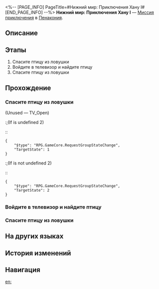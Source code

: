 <%-- [PAGE_INFO]
PageTitle=#Нижний мир: Приключения Хану I#
[END_PAGE_INFO] --%>
{{Дополнить|Диалоги.}}
{{Миссия Инфобокс
|id              = 8020205
|Название        = 
|Изображение     = Миссия Нижний мир Приключения Хану I.png
|Тип             = Миссия приключения
|Событие         = 
|Глава           = 
|Условия         = 
|Персонажи       = Первопроходец
|СтартЛокация    = [[Пенакония]] — [[Нижний мир: Приключения Хану I]]
|Мир             = Пенакония
|Предыдущая      = 
|Следующая       = 
|Награды         = 
}}
'''Нижний мир: Приключения Хану I''' — [[Миссия приключения]] в [[Пенакония]].

==Описание==
{{Описание|<!--официальное описание из Перекрёстка судеб-->}}

==Этапы==
# Спасите птицу из ловушки
# Войдите в телевизор и найдите птицу
# Спасите птицу из ловушки

==Прохождение==
{{Дополнить}}

===Спасите птицу из ловушки===
{{Описание миссии|тип=Миссия приключения|локация=Нижний мир: Приключения Хану I|Пташки, помогающие построить Грёзавиль, попали в беду. Помогите братцу Хану их спасти.}}
{{Диалог Начало}}


;(Unused &mdash; TV_Open)
:;(If {{F|group state}} is undefined 2)
::<pre>{
	"$type": "RPG.GameCore.RequestGroupStateChange",
	"TargetState": 1
}</pre>
:;(If {{F|group state}} is not undefined 2)
::<pre>{
	"$type": "RPG.GameCore.RequestGroupStateChange",
	"TargetState": 2
}</pre>
{{Диалог Конец}}

===Войдите в телевизор и найдите птицу===
{{Диалог Начало}}
{{Диалог Конец}}

===Спасите птицу из ловушки===
{{Диалог Начало}}


{{Диалог Конец}}

==На других языках==
{{На других языках
|en   = Deep "Hanu's Adventure" Difficulty I
|zhs  = 深层「小小哈努行动」难度I
|zht  = 深層「小小哈努行動」難度I
|ja   = 深層夢境「ちびっ子ハヌの大作戦」難易度I
|ko   = 깊은 층 「꼬마 하누의 작전」 난이도 I
|es   = Aventura de Hanu profunda, dificultad&nbsp;I
|fr   = Profondeurs&nbsp;: «&nbsp;Aventures de Hanu&nbsp;» difficulté&nbsp;I
|ru   = Нижний мир: Приключения Хану I
|th   = "ปฏิบัติการของลูกพี่ Hanu" ชั้นลึก ระดับความยาก I
|vi   = Cuộc Phiêu Lưu Của Hanu Tầng Sâu - Độ Khó I
|de   = Tief „Hanus Abenteuer“ Schwierigkeitsgrad I
|id   = "Petualangan Hanu" yang Dalam: Tingkat Kesulitan I
|pt   = "Aventuras de Hanu" Profundo Dificuldade I
}}

==История изменений==
{{История изменений|3.5}}

==Навигация==
{{Миссия приключения Навбокс|Глава }}

[[en:]]
